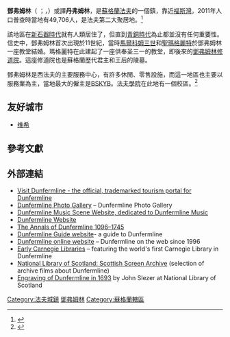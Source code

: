 {{noteTA
|1=zh:鄧弗姆林; zh-tw:丹夫林;
}}
{{Infobox UK place
 |country = 蘇格蘭
 |official_name= Dunfermline
 |gaelic_name= Dùn Phàrlain<ref name="Scottish Gaelic Placenames">{{cite web |last=Mac an Tàilleir |first=Ian |year=2003 |format=PDF |publisher=[[Scottish_Parliament|Scottish Parliament]] |page=19 |url=http://www.scottish.parliament.uk/vli/language/gaelic/pdfs/placenamesC-E.pdf |title=Scottish Gaelic Placenames |accessdate=2011-04-13 |deadurl=yes |archiveurl=https://web.archive.org/web/20070317013236/http://www.scottish.parliament.uk/vli/language/gaelic/pdfs/placenamesC-E.pdf |archivedate=2007-03-17 }}</ref>
 |scots_name= Dunfaurlin<ref>{{Cite web |url=http://www.scotslanguage.com/books/view/1/823/Names%20in%20Scots%20-%20Places%20in%20Scotland |title=Scots Language Centre: Scottish Place Names in Scots |accessdate=2014-08-30 |archive-date=2020-03-19 |archive-url=https://web.archive.org/web/20200319215057/http://www.scotslanguage.com/books/view/1/823/Names%20in%20Scots%20-%20Places%20in%20Scotland |dead-url=no }}</ref>
 |local_name= '''''Auld Grey Toun'''''<ref>[http://www.fife.50megs.com/scottish-places-known.htm Tours of Scotland, Nicknames of Scottish Towns and Cities] {{webarchive|url=https://archive.is/20130110135120/http://www.fife.50megs.com/scottish-places-known.htm |date=2013-01-10 }}, retrieved on 19 August 2008. ''Toun'' is a word in [[Scots_language|Scots]] which can refer to any form of settlement from farm estate to burgh or city (see headword ''toun'' in [http://www.dsl.ac.uk/ Scots National Dictionary] {{Wayback|url=http://www.dsl.ac.uk/ |date=20190524173141 }}) and the reference occurs most famously in the ballad [[Sir_Patrick_Spens|Sir Patrick Spens]]: ''The king sits in Dunfermline Toun,/ Drinking the blude-reid wine...''</ref>
 |population= 49,706
 |population_ref= <ref name="Scotland's Census 2011" />
 |population_density= {{convert|1498|/sqmi|/km2|abbr=on}}
 |os_grid_reference= NT105875
 |latitude= 56.07192
 |longitude= -3.43930
 |unitary_scotland= [[法夫|法夫]]
 |lieutenancy_scotland= [[法夫|法夫]]
 |post_town= DUNFERMLINE
 |postcode_district = KY11, KY12
 |postcode_area= KY
 |dial_code= 01383
 |constituency_westminster= [[鄧弗姆林和西法夫_(英國國會選區)|鄧弗姆林和西法夫]]
 |constituency_scottish_parliament= [[鄧弗姆林_(蘇格蘭議會選區)|鄧弗姆林]]
 |static_image= [[File:Dunfermline_Pics.jpg|250px]]
 |static_image_caption= 頂部：天際線；左上：高街；左下：安德魯卡內基宅；右：鄧弗姆林市政廳；底部：意大利花園
  |area_total_sq_mi= 7.07
}}

'''鄧弗姆林'''（{{lang-en|Dunfermline}} {{IPAc-en|d|ʌ|n|ˈ|f|ɛr|m|l|ɨ|n|audio=Dunfermline.ogg}}；{{lang-sco|Dunfaurlin}}，{{lang-gd|Dùn Phàrlain}}）或譯'''丹弗姆林'''，是[[蘇格蘭|蘇格蘭]][[法夫|法夫]]的一個鎮，靠近[[福斯灣|福斯灣]]。2011年人口普查時當地有49,706人，是法夫第二大聚居地。<ref name="Scotland's Census 2011">{{cite web|url=http://www.scotlandscensus.gov.uk/ods-web/area.html#!|title=Scotland's Census 2011- Dunfermline Locality Area Profile|publisher=www.scotlandscensus.gov.uk|year=2011|accessdate=13 January 2014|archive-date=2018-08-20|archive-url=https://web.archive.org/web/20180820140720/http://www.scotlandscensus.gov.uk/ods-web/area.html#!|dead-url=yes}}</ref>

該地區在[[新石器時代|新石器時代]]就有人類居住了，但直到[[青銅時代|青銅時代]]為止都並沒有任何重要性。信史中，鄧弗姆林首次出現於11世紀，當時[[馬爾科姆三世|馬爾科姆三世]]和[[蘇格蘭的聖瑪格麗特|聖瑪格麗特]]於鄧弗姆林一座教堂結婚。瑪格麗特在此建起了一座供奉圣三一的教堂，即後來的[[鄧弗姆林修道院|鄧弗姆林修道院]]。這座修道院也是蘇格蘭歷代君主和王后的陵墓。

鄧弗姆林是西法夫的主要服務中心，有許多休閒、零售設施，而這一地區也主要以服務業為主，當地最大的僱主是[[BSKYB|BSKYB]]。[[法夫學院|法夫學院]]在此地有一個校區。<ref>{{cite web|title=Welcome to Fife College|url=http://www.fife.ac.uk/collegeinfo/Pages/default.aspx|publisher=Fife College|accessdate=11 May 2014|archive-date=2014-08-21|archive-url=https://web.archive.org/web/20140821044909/http://www.fife.ac.uk/collegeinfo/Pages/default.aspx|dead-url=no}}</ref>

==友好城市==
* {{FRA}} [[维希|维希]]

==參考文獻==
{{Reflist}}

==外部連結==
*[https://web.archive.org/web/20010402071516/http://www.visitdunfermline.com/ Visit Dunfermline - the official, trademarked tourism portal for Dunfermline]
*[https://web.archive.org/web/20090406051414/http://come.2dunfermline.co.uk/ Dunfermline Photo Gallery] – Dunfermline Photo Gallery
*[http://www.dunfermline-music-scene.co.uk/ Dunfermline Music Scene Website, dedicated to Dunfermline Music] {{Wayback|url=http://www.dunfermline-music-scene.co.uk/ |date=20141016093648 }}
*[https://web.archive.org/web/20010402071516/http://www.visitdunfermline.com/ Dunfermline Website]
*[http://www.tulbol.demon.co.uk/dunfermline/annals1.htm#NEXT1 The Annals of Dunfermline 1096–1745] {{Wayback|url=http://www.tulbol.demon.co.uk/dunfermline/annals1.htm#NEXT1 |date=20150611000610 }}
*[https://web.archive.org/web/20080827163121/http://www.dunfermlineguide.co.uk/ Dunfermline Guide website]- a guide to Dunfermline
*[http://dunfermline.info/ Dunfermline online website] {{Wayback|url=http://dunfermline.info/ |date=20140817122534 }} – Dunfermline on the web since 1996
*[http://www.scotcities.com/carnegie/early.htm Early Carnegie Libraries] {{Wayback|url=http://www.scotcities.com/carnegie/early.htm |date=20140810022518 }} – featuring the world's first Carnegie Library in Dunfermline
*[http://ssa.nls.uk/search.cfm?search_sort_order=Film.dateRelease%2CFilm.name&search_sort_direction=ASC&search_term=dunfermline&search_fields=2&search_join_type=AND&search_fuzzy=yes&videos_only=1&search_mode=Advanced&submit=Search+%3E%3E%3E National Library of Scotland: Scottish Screen Archive] {{Wayback|url=http://ssa.nls.uk/search.cfm?search_sort_order=Film.dateRelease%2CFilm.name&search_sort_direction=ASC&search_term=dunfermline&search_fields=2&search_join_type=AND&search_fuzzy=yes&videos_only=1&search_mode=Advanced&submit=Search+%3E%3E%3E |date=20120401060443 }} (selection of archive films about Dunfermline)
* [http://digital.nls.uk/slezer/engraving.cfm?sl=45 Engraving of Dunfermline in 1693] {{Wayback|url=http://digital.nls.uk/slezer/engraving.cfm?sl=45 |date=20150113101725 }} by John Slezer at National Library of Scotland

{{Authority control}}
[[Category:法夫城鎮|Category:法夫城鎮]]
[[Category:鄧弗姆林|]]
[[Category:蘇格蘭轄區|Category:蘇格蘭轄區]]